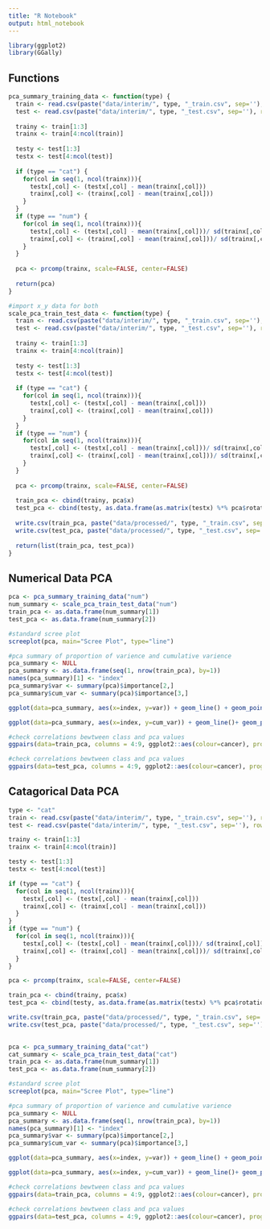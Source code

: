 ```yaml
---
title: "R Notebook"
output: html_notebook
---
```


```r
library(ggplot2)
library(GGally)
```
## Functions

```r
pca_summary_training_data <- function(type) {
  train <- read.csv(paste("data/interim/", type, "_train.csv", sep=''), row.names = 1)
  test <- read.csv(paste("data/interim/", type, "_test.csv", sep=''), row.names = 1)
  
  trainy <- train[1:3]
  trainx <- train[4:ncol(train)]
  
  testy <- test[1:3]
  testx <- test[4:ncol(test)]
  
  if (type == "cat") {
    for(col in seq(1, ncol(trainx))){
      testx[,col] <- (testx[,col] - mean(trainx[,col]))
      trainx[,col] <- (trainx[,col] - mean(trainx[,col]))
    }
  }
  if (type == "num") {
    for(col in seq(1, ncol(trainx))){
      testx[,col] <- (testx[,col] - mean(trainx[,col]))/ sd(trainx[,col])
      trainx[,col] <- (trainx[,col] - mean(trainx[,col]))/ sd(trainx[,col])
    }
  }
  
  pca <- prcomp(trainx, scale=FALSE, center=FALSE)
  
  return(pca)
}

#import x_y data for both
scale_pca_train_test_data <- function(type) {
  train <- read.csv(paste("data/interim/", type, "_train.csv", sep=''), row.names = 1)
  test <- read.csv(paste("data/interim/", type, "_test.csv", sep=''), row.names = 1)
  
  trainy <- train[1:3]
  trainx <- train[4:ncol(train)]
  
  testy <- test[1:3]
  testx <- test[4:ncol(test)]
  
  if (type == "cat") {
    for(col in seq(1, ncol(trainx))){
      testx[,col] <- (testx[,col] - mean(trainx[,col]))
      trainx[,col] <- (trainx[,col] - mean(trainx[,col]))
    }
  }
  if (type == "num") {
    for(col in seq(1, ncol(trainx))){
      testx[,col] <- (testx[,col] - mean(trainx[,col]))/ sd(trainx[,col])
      trainx[,col] <- (trainx[,col] - mean(trainx[,col]))/ sd(trainx[,col])
    }
  }
  
  pca <- prcomp(trainx, scale=FALSE, center=FALSE)
  
  train_pca <- cbind(trainy, pca$x)
  test_pca <- cbind(testy, as.data.frame(as.matrix(testx) %*% pca$rotation))
  
  write.csv(train_pca, paste("data/processed/", type, "_train.csv", sep=''))
  write.csv(test_pca, paste("data/processed/", type, "_test.csv", sep=''))
  
  return(list(train_pca, test_pca))
}
```

## Numerical Data PCA

```r
pca <- pca_summary_training_data("num")
num_summary <- scale_pca_train_test_data("num")
train_pca <- as.data.frame(num_summary[1])
test_pca <- as.data.frame(num_summary[2])
```


```r
#standard scree plot
screeplot(pca, main="Scree Plot", type="line")
```

```r
#pca summary of proportion of varience and cumulative varience
pca_summary <- NULL
pca_summary <- as.data.frame(seq(1, nrow(train_pca), by=1))
names(pca_summary)[1] <- "index"
pca_summary$var <- summary(pca)$importance[2,]
pca_summary$cum_var <- summary(pca)$importance[3,]

ggplot(data=pca_summary, aes(x=index, y=var)) + geom_line() + geom_point()

ggplot(data=pca_summary, aes(x=index, y=cum_var)) + geom_line()+ geom_point()
```


```r
#check correlations bewtween class and pca values
ggpairs(data=train_pca, columns = 4:9, ggplot2::aes(colour=cancer), progress = F)
```

```r
#check correlations bewtween class and pca values
ggpairs(data=test_pca, columns = 4:9, ggplot2::aes(colour=cancer), progress = F)
```


## Catagorical Data PCA

```r
type <- "cat"
train <- read.csv(paste("data/interim/", type, "_train.csv", sep=''), row.names = 1)
test <- read.csv(paste("data/interim/", type, "_test.csv", sep=''), row.names = 1)

trainy <- train[1:3]
trainx <- train[4:ncol(train)]

testy <- test[1:3]
testx <- test[4:ncol(test)]

if (type == "cat") {
  for(col in seq(1, ncol(trainx))){
    testx[,col] <- (testx[,col] - mean(trainx[,col]))
    trainx[,col] <- (trainx[,col] - mean(trainx[,col]))
  }
}
if (type == "num") {
  for(col in seq(1, ncol(trainx))){
    testx[,col] <- (testx[,col] - mean(trainx[,col]))/ sd(trainx[,col])
    trainx[,col] <- (trainx[,col] - mean(trainx[,col]))/ sd(trainx[,col])
  }
}

pca <- prcomp(trainx, scale=FALSE, center=FALSE)

train_pca <- cbind(trainy, pca$x)
test_pca <- cbind(testy, as.data.frame(as.matrix(testx) %*% pca$rotation))

write.csv(train_pca, paste("data/processed/", type, "_train.csv", sep=''))
write.csv(test_pca, paste("data/processed/", type, "_test.csv", sep=''))
  
```



```r
pca <- pca_summary_training_data("cat")
cat_summary <- scale_pca_train_test_data("cat")
train_pca <- as.data.frame(num_summary[1])
test_pca <- as.data.frame(num_summary[2])
```


```r
#standard scree plot
screeplot(pca, main="Scree Plot", type="line")
```

```r
#pca summary of proportion of varience and cumulative varience
pca_summary <- NULL
pca_summary <- as.data.frame(seq(1, nrow(train_pca), by=1))
names(pca_summary)[1] <- "index"
pca_summary$var <- summary(pca)$importance[2,]
pca_summary$cum_var <- summary(pca)$importance[3,]

ggplot(data=pca_summary, aes(x=index, y=var)) + geom_line() + geom_point()

ggplot(data=pca_summary, aes(x=index, y=cum_var)) + geom_line()+ geom_point()
```


```r
#check correlations bewtween class and pca values
ggpairs(data=train_pca, columns = 4:9, ggplot2::aes(colour=cancer), progress = F)
```

```r
#check correlations bewtween class and pca values
ggpairs(data=test_pca, columns = 4:9, ggplot2::aes(colour=cancer), progress = F)
```
